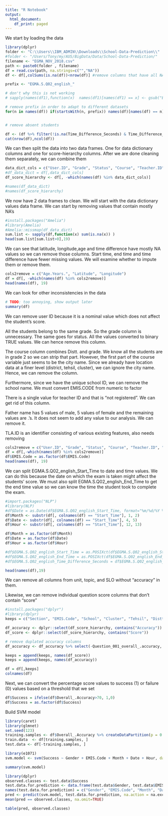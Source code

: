 ---
title: "R Notebook"
output:
  html_document:
    df_print: paged
---

We start by loading the data
```{r}
library(dplyr)
folder <- "C:\\Users\\IBM_ADMIN\\Downloads\\School-Data-Prediction\\"
#folder <- "/Users/Tony/my/AUS/BigData/Data/School-Data-Prediction/"
filename <- "EGMA_NOV_2018.csv"
path <- paste0(folder , filename)
df = read.csv(path, na.strings=c("","NA"))
df <- df[,colSums(is.na(df))<nrow(df)] #remove columns that have all NA's

prefix <- "EGMA.S.Q02_english_"

# don't why this is not working
# sapply(names(df1),function(x)  names(df1)[names(df1) == x] <- gsub("EGMA.S.Q02_english_", "", x))

# remove prefix in order to adapt to different datasets
for(n in names(df)) if(startsWith(n, prefix)) names(df)[names(df) == n] <- gsub(prefix, "", n)


# remove absent students

df <- (df %>% filter(!is.na(Time_Difference_Seconds) & Time_Difference_Seconds > 0))
cat(nrow(df),ncol(df))
```

We can then split the data into two data frames. One for data dictionary columns and one for score-hierarchy columns. After we are done cleaning them separately, we can combine them
```{r}

data_dict_cols = c("User.ID", "Grade", "Status", "Course", "Teacher.ID", "School", "EMIS.Code", "TLA.ID", "Cluster", "Tehsil", "Distt.", "Father.Name", "Age.Years.", "Gender", "Section", "Start_Time","End_Time", "Time_Difference_Seconds", "Latitude", "Longitude")
#df_data_dict = df[,data_dict_cols]  
df_score_hierarchy <- df[, -which(names(df) %in% data_dict_cols)]

#names(df_data_dict)
#names(df_score_hierarchy)

```

We now have 2 data frames to clean. We will start with the data dictionary values data frame. We can start by removing values that contain mostly NA's
```{r}
#install.packages("Amelia")
#library(Amelia)
#Amelia::missmap(df_data_dict)
sum.list <- sapply(df,function(x) sum(is.na(x)) )
head(sum.list[sum.list>0],19)
```
We can see that latitude, longitude,age and time difference have mostly NA values so we can remove those columns. Start time, end time and time difference have fewer missing values. We will examine whether to impute them or remove them.
```{r}
cols2remove = c("Age.Years.", "Latitude", "Longitude")
df = df[, -which(names(df) %in% cols2remove)]
head(names(df), 19)
```
We can look for other inconsistencies in the data
```{r include=FALSE}
# TODO: too annoying, show output later
summary(df)
```
We can remove user ID because it is a nominal value which does not affect the student's score.

All the students belong to the same grade. So the grade column is unnecessary. The same goes for status. All the values converted to binary TRUE values. We can hence remove this column.

The course column combines Distt. and grade. We know all the students are in grade 2 so we can strip that part. However, the first part of the course variable just seems to be the city name. Since we already have location data at a finer level (district, tehsil, cluster), we can ignore the city name. Hence, we can remove the column.

Furthermore, since we have the unique school ID, we can remove the school name. We must convert EMIS.CODE from numeric to factor


There is a single value for teacher ID and that is "not registered". We can get rid of this column.

Father name has 5 values of male, 5 values of female and the remaining values are .'s. It does not seem to add any value to our analysis. We can remove it.

TLA.ID is an identifier consisting of various existing features, also needs removing

```{r}
cols2remove = c("User.ID", "Grade", "Status", "Course", "Teacher.ID", "Father.Name", "TLA.ID")
df = df[,-which(names(df) %in% cols2remove)]
df$EMIS.Code = as.factor(df$EMIS.Code)
head(names(df), 19)
```
We can split EGMA.S.Q02_english_Start_Time to date and time values. We can do this because the date on which the exam is taken might affect the students' score. We must also split EGMA.S.Q02_english_End_Time to get the end time value so we can know the time the student took to complete the exam. 
```{r}
#import.packages("NLP")
#library(NLP)
#df$Date = as.Date(df$EGMA.S.Q02_english_Start_Time, format="%m/%d/%Y %H:%M:%S")
df$Month <- substr(df[, colnames(df) == "Start_Time"], 1, 2)
df$Date <- substr(df[, colnames(df) == "Start_Time"], 4, 5)
df$Hour <- substr(df[, colnames(df) == "Start_Time"], 12, 13)

df$Month = as.factor(df$Month)
df$Date = as.factor(df$Date)
df$Hour = as.factor(df$Hour)

#df$EGMA.S.Q02_english_Start_Time = as.POSIXct(df$EGMA.S.Q02_english_Start_Time, format="%m/%d/%Y %H:%M:%S")
#df$EGMA.S.Q02_english_End_Time = as.POSIXct(df$EGMA.S.Q02_english_End_Time, format="%m/%d/%Y %H:%M:%S")
#df$EGMA.S.Q02_english_Time_Difference_Seconds = df$EGMA.S.Q02_english_End_Time - df$EGMA.S.Q02_english_Start_Time 

```

```{r}
head(names(df),19)
```

We can remove all columns from unit, topic, and SLO without "accuracy" in them.

Likewise, we can remove individual question score columns that don't contain "score"
```{r}
#install.packages("dplyr")
#library(dplyr)
keeps = c("Section", "EMIS.Code", "School", "Cluster", "Tehsil", "Distt.", "Gender", "Time_Difference_Seconds", "Overall_.Accuracy","Month", "Date", "Hour")

df_accuracy <- dplyr::select(df_score_hierarchy, contains("Accuracy"))
df_score <- dplyr::select(df_score_hierarchy, contains("Score"))

# remove duplated accuracy columns
df_accuracy <- df_accuracy %>% select(-Question_001_overall_.accuracy, -Question_002_overall_.accuracy, -Question_003_overall_.accuracy, -Overall_.Accuracy)

keeps = append(keeps, names(df_score))
keeps = append(keeps, names(df_accuracy))

df = df[,keeps] 
colnames(df)
```


Next, we can convert the percentage score values to success (1) or failure (0) values based on a threshold that we set
```{r}
df$Success = ifelse(df$Overall_.Accuracy>70, 1,0)
df$Success = as.factor(df$Success)
```


Build SVM model
```{r}
library(caret)
library(glmnet)
set.seed(123)
training.samples <- df$Overall_.Accuracy %>% createDataPartition(p = 0.8, list = FALSE)
train.data  <- df[training.samples, ]
test.data <- df[-training.samples, ]

```


```{r}
library(e1071)
svm.model <- svm(Success ~ Gender + EMIS.Code + Month + Date + Hour, data=train.data, scale=TRUE, na.action = na.fail, probability=TRUE)
```


```{r}
summary(svm.model)
```
```{r}
library(dplyr)
observed.classes <- test.data$Success
test.data.for.prediction <- data.frame(test.data$Gender, test.data$EMIS.Code, test.data$Month, test.data$Date, test.data$Hour)
names(test.data.for.prediction) = c("Gender", "EMIS.Code", "Month", "Date", "Hour")
pred <- predict(svm.model, test.data.for.prediction, na.action = na.exclude)
mean(pred == observed.classes, na.omit=TRUE)
```


```{r}
table(pred, observed.classes)
```


